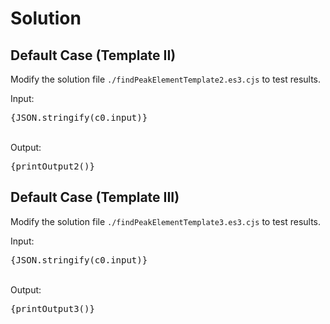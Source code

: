 


<Meta title="Data Structure/Array/1D/Medium/[162] Find Peak Element/Solution/Javascript" />

# Solution

## Default Case (Template II)

Modify the solution file `./findPeakElementTemplate2.es3.cjs` to test results.

<Canvas withSource="open">
  <Story name="Case 0 (Template II)" parameters={{ docs: { source: { code: code2 } } }}>
    <div>
      <div>Input: </div>
      <pre>{JSON.stringify(c0.input)}</pre>
    </div>
    <br />
    <div>
      <div>Output: </div>
      <pre>{printOutput2()}</pre>
    </div>
  </Story>
</Canvas>

## Default Case (Template III)

Modify the solution file `./findPeakElementTemplate3.es3.cjs` to test results.

<Canvas>
  <Story name="Case 0 (Template III)" parameters={{ docs: { source: { code: code3 } } }}>
    <div>
      <div>Input: </div>
      <pre>{JSON.stringify(c0.input)}</pre>
    </div>
    <br />
    <div>
      <div>Output: </div>
      <pre>{printOutput3()}</pre>
    </div>
  </Story>
</Canvas>
